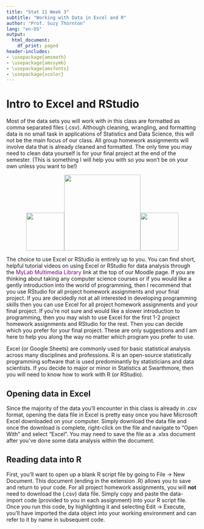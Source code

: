 ```yaml
---
title: "Stat 11 Week 3"
subtitle: "Working with Data in Excel and R" 
author: "Prof. Suzy Thornton"
lang: "en-US"
output:
  html_document:
    df_print: paged
header-includes:
- \usepackage{amsmath}
- \usepackage{amssymb}
- \usepackage{amsfonts}
- \usepackage{xcolor}
---
```



# Intro to Excel and RStudio   

Most of the data sets you will work with in this class are formatted as comma separated files (.csv). Although cleaning, wrangling, and formatting data is no small task in applications of Statistics and Data Science, this will not be the main focus of our class. All group homework assignments will involve data that is already cleaned and formatted. The only time you may need to clean data yourself is for your final project at the end of the semester. (This is something I will help you with so you won't be on your own unless you want to be!) 


<p align="center">![](./images/excel.png){width=100px}![](./images/indecision.png){width=200px}![](./images/r.jpg){width=100px}</p>


The choice to use Excel or RStudio is entirely up to you. You can find short, helpful tutorial videos on using Excel or RStudio for data analysis through the <span style="color:purple">MyLab Multimedia Library</span> link at the top of our Moodle page. If you are thinking about taking any computer science courses or if you would like a gently introduction into the world of programming, then I recommend that you use RStudio for all project homework assignments and your final project. If you are decidedly not at all interested in developing programming skills then you can use Excel for all project homework assignments and your final project. If you're not sure and would like a slower introduction to programming, then you may wish to use Excel for the first 1-2 project homework assignments and RStudio for the rest. Then you can decide which you prefer for your final project. These are only suggestions and I am here to help you along the way no matter which program you prefer to use. 

Excel (or Google Sheets) are commonly used for basic statistical analysis across many disciplines and professions. R is an open-source statistically programming software that is used predominantly by statisticians and data scientists. <!--RStudio is a friendlier user interface from which you can do R programming since the R software by itself has a bare-bones display that isn't as informative for new users.--> If you decide to major or minor in Statistics at Swarthmore, then you will need to know how to work with R (or RStudio). 

## Opening data in Excel

Since the majority of the data you'll encounter in this class is already in .csv format, opening the data file in Excel is pretty easy once you have Microsoft Excel downloaded on your computer. Simply download the data file and once the download is complete, right-click on the file and navigate to "Open With" and select "Excel". You may need to save the file as a .xlxs document after you've done some data analysis within the document. 

## Reading data into R

First, you'll want to open up a blank R script file by going to File -> New Document. This document (ending in the extension .R) allows you to save and return to your code. For all project homework assignments, you will **not** need to download the (.csv) data file. Simply copy and paste the data-import code (provided to you in each assignment) into your R script file. Once you run this code, by highlighting it and selecting Edit -> Execute, you'll have imported the data object into your working environment and can refer to it by name in subsequent code. 

 